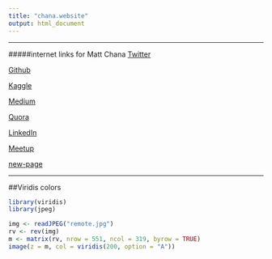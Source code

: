 ```yaml
---
title: "chana.website"
output: html_document
---
```


***
#####internet links for Matt Chana
[Twitter](https://twitter.com/GoChanaGo)

[Github](https://github.com/rancherobeans)

[Kaggle](https://www.kaggle.com/rancherobeans)

[Medium](https://medium.com/@RancheroBeans)

[Quora](https://www.quora.com/profile/Matt-Chana-1)

[LinkedIn](https://www.linkedin.com/in/matthewchana)

[Meetup](https://www.meetup.com/members/14467262/)

[new-page](/new-page/)

***  

##Viridis colors
```r
library(viridis)
library(jpeg)
```

```r
img <- readJPEG("remote.jpg")
rv <- rev(img)
m <- matrix(rv, nrow = 551, ncol = 319, byrow = TRUE)
image(z = m, col = viridis(200, option = "A"))
```